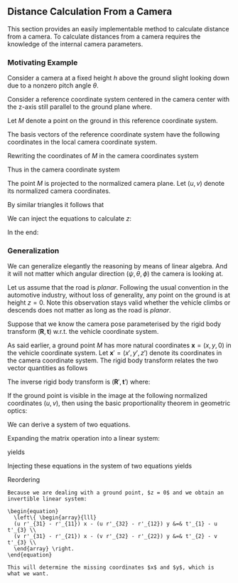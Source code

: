 ## Distance Calculation From a Camera

This section provides an easily implementable method to calculate distance from
a camera. To calculate distances from a camera requires the knowledge of the
internal camera parameters.

### Motivating Example

Consider a camera at a fixed height $h$ above the ground slight looking
down due to a nonzero pitch angle $\theta$.

Consider a reference coordinate system centered in the camera center with the z-axis
still parallel to the ground plane where.

Let $M$ denote a point on the ground in this reference coordinate system.

\begin{equation}
  M = x\ \mathbf{i} + h\ \mathbf{j} + z\ \mathbf{k}
\end{equation}

The basis vectors of the reference coordinate system have the following
coordinates in the local camera coordinate system.

\begin{equation}
  \begin{array}{ccl}
  \mathbf{i} &=&  \mathbf{i}_C \\
  \mathbf{j} &=&  \cos\theta\ \mathbf{j}_C + \sin\theta\ \mathbf{k}_C \\
  \mathbf{k} &=& -\sin\theta\ \mathbf{j}_C + \cos\theta\ \mathbf{k}_C
  \end{array}
\end{equation}

Rewriting the coordinates of $M$ in the camera coordinates system

\begin{equation}
  \begin{array}{ccl}
  M &=& x\ \mathbf{i}_C +
        h (\cos\theta\ \mathbf{j}_C + \sin\theta\ \mathbf{k}_C) +
        z (-\sin\theta\ \mathbf{j}_C + \cos\theta\ \mathbf{k}_C) \\

  M &=& x\ \mathbf{i}_C +
        (h \cos\theta - z \sin\theta)\ \mathbf{j}_C +
        (h \sin\theta + z\cos\theta)\ \mathbf{k}_C \\
  \end{array}
\end{equation}

Thus in the camera coordinate system

\begin{equation}
  \begin{array}{ccl}
  x_C &=& x \\
  y_C &=& h \cos\theta - z \sin\theta \\
  z_C &=& h \sin\theta + z\cos\theta \\
  \end{array}
\end{equation}


The point $M$ is projected to the normalized camera plane. Let $(u,
v)$ denote its normalized camera coordinates.

By similar triangles it follows that

\begin{equation}
  \frac{u}{x_C} = \frac{v}{y_C} = \frac{1}{z_C}
\end{equation}


We can inject the equations to calculate $z$:

\begin{align*}
  v &= \frac{y_C}{z_C} \\
  v &= \frac{h \cos\theta - z \sin\theta}{h \sin\theta + z\cos\theta} \\
  v (h \sin\theta + z\cos\theta) &= h \cos\theta - z \sin\theta \\
  z (v\cos\theta + \sin\theta) &= h (\cos\theta - v \sin\theta)
\end{align*}

In the end:

\begin{equation}
  z = h \frac{\cos\theta - v \sin\theta}{\sin\theta + v\cos\theta} \\
\end{equation}


### Generalization

We can generalize elegantly the reasoning by means of linear algebra. And it
will not matter which angular direction $(\psi, \theta, \phi)$ the camera
is looking at.

Let us assume that the road is *planar*. Following the usual convention in the
automotive industry, without loss of generality, any point on the ground is at
height $z = 0$. Note this observation stays valid whether the vehicle
climbs or descends does not matter as long as the road is *planar*.

Suppose that we know the camera pose parameterised by the rigid body transform
$(\mathbf{R}, \mathbf{t})$ w.r.t. the vehicle coordinate system.

As said earlier, a ground point $M$ has more natural coordinates
$\mathbf{x} = (x, y, 0)$ in the vehicle coordinate system. Let
$\mathbf{x}'= (x', y', z')$ denote its coordinates in the camera
coordinate system. The rigid body transform relates the two vector quantities as
follows

\begin{equation}
  \mathbf{x} = \mathbf{R} \mathbf{x}' + \mathbf{t} \\
\end{equation}

The inverse rigid body transform is $(\mathbf{R}', \mathbf{t}')$
where:

\begin{equation}
  \begin{aligned}
  \mathbf{R}' &= \mathbf{R}^T \\
  \mathbf{t}' &= -\mathbf{R}^T \mathbf{t} \\
  \mathbf{x}' &= \mathbf{R}' \mathbf{x} + \mathbf{t}' \\
  \end{aligned}
\end{equation}

If the ground point is visible in the image at the following normalized
coordinates $(u, v)$, then using the basic proportionality theorem in
geometric optics:

\begin{equation}
  \frac{u}{x'} = \frac{v}{y'} = \frac{1}{z'},
\end{equation}

We can derive a system of two equations.

\begin{equation}
  \left\{ \begin{array}{lll}
  u z' - x' &=& 0 \\
  v z' - y' &=& 0 \\
  \end{array} \right.
\end{equation}

Expanding the matrix operation into a linear system:

\begin{equation}
  \mathbf{x}' = \mathbf{R}' \mathbf{x} + \mathbf{t}' \\
\end{equation}

yields

\begin{equation}
  \left\{ \begin{array}{lll}
  x' &=& r'_{11} x + r'_{12} y + r'_{13} z + t'_{1}\\
  y' &=& r'_{21} x + r'_{22} y + r'_{23} z + t'_{2}\\
  z' &=& r'_{31} x + r'_{32} y + r'_{33} z + t'_{3}\\
  \end{array} \right.
\end{equation}

Injecting these equations in the system of two equations yields

\begin{equation}
  \left\{ \begin{array}{lll}
  u (r'_{31} x + r'_{32} y + r'_{33} z + t'_{3}) -
    (r'_{11} x + r'_{12} y + r'_{13} z + t'_{1})  &=& 0 \\

  v (r'_{31} x + r'_{32} y + r'_{33} z + t'_{3}) -
    (r'_{21} x + r'_{22} y + r'_{23} z + t'_{2}) &=& 0\\
  \end{array} \right.
\end{equation}

Reordering

\begin{equation}
  \left\{ \begin{array}{lll}
  (u r'_{31} - r'_{11}) x - (u r'_{32} - r'_{12}) y + (u r'_{33} - r'_{13}) z
  &=& t'_{1} - u t'_{3} \\

  (v r'_{31} - r'_{21}) x - (v r'_{32} - r'_{22}) y + (v r'_{33} - r'_{23}) z
  &=& t'_{2} - v t'_{3}  \\
  \end{array} \right.
\end{equation}

```proposition
Because we are dealing with a ground point, $z = 0$ and we obtain an
invertible linear system:

\begin{equation}
  \left\{ \begin{array}{lll}
  (u r'_{31} - r'_{11}) x - (u r'_{32} - r'_{12}) y &=& t'_{1} - u t'_{3} \\
  (v r'_{31} - r'_{21}) x - (v r'_{32} - r'_{22}) y &=& t'_{2} - v t'_{3} \\
  \end{array} \right.
\end{equation}

This will determine the missing coordinates $x$ and $y$, which is
what we want.
```
